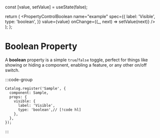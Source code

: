 
  const [value, setValue] = useState(false);

  return (
    <PropertyControlBoolean
      name="example"
      spec={{
        label: 'Visible',
        type: 'boolean',
      }}
      value={value}
      onChange={(_, next) => setValue(next)}
    />
  );
};

# Boolean Property

A **boolean** property is a simple `true`/`false` toggle, perfect for things like showing or hiding a component, enabling a feature, or any other on/off switch.

:::code-group
<div data-title="Preview">
  <BasicUsage />
</div>

```tsx showLineNumbers [Code]
Catalog.register('Sample', {
  component: Sample,
  props: {
    visible: {
      label: 'Visible',
      type: 'boolean',// [!code hl]
    },
  },
});
```
:::
